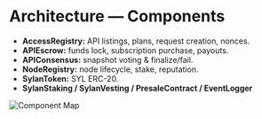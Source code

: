 # Architecture — Components

- **AccessRegistry:** API listings, plans, request creation, nonces.
- **APIEscrow:** funds lock, subscription purchase, payouts.
- **APIConsensus:** snapshot voting & finalize/fail.
- **NodeRegistry:** node lifecycle, stake, reputation.
- **SylanToken:** SYL ERC-20.
- **SylanStaking / SylanVesting / PresaleContract / EventLogger**

![Component Map](https://dummyimage.com/1200x420/eee/aaa&text=Sylan+Components)
